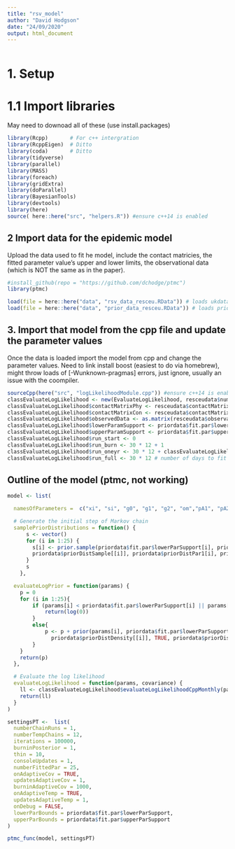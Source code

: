 ```yaml
---
title: "rsv_model"
author: "David Hodgson"
date: "24/09/2020"
output: html_document
---
```


```r

```

# 1. Setup 
# 1.1 Import libraries
May need to downoad all of these (use install.packages)
```r

library(Rcpp)       # For c++ intergration
library(RcppEigen)  # Ditto
library(coda)       # Ditto
library(tidyverse)
library(parallel)
library(MASS)
library(foreach)
library(gridExtra)
library(doParallel)
library(BayesianTools)
library(devtools)
library(here)
source( here::here("src", "helpers.R")) #ensure c++14 is enabled

```


## 2 Import data for the epidemic model 
Upload the data used to fit he model, include the contact matricies, the fitted parameter value's upper and lower limits, the observational data (which is NOT the same as in the paper).
```r

#install_github(repo = "https://github.com/dchodge/ptmc")
library(ptmc)

load(file = here::here("data", "rsv_data_resceu.RData")) # loads ukdata
load(file = here::here("data", "prior_data_resceu.RData")) # loads priordata

```

## 3. Import that model from the cpp file and update the parameter values 
Once the data is loaded import the model from cpp and change the parameter values.
Need to link install boost (easiest to do via homebrew), might throw loads of [-Wunknown-pragmas] errors, just ignore, usually an issue with the coompiler.
```r

sourceCpp(here("src", "logLikelihoodModule.cpp")) #ensure c++14 is enabled
classEvaluateLogLikelihood <- new(EvaluateLogLikelihood, resceudata$numberDailyLiveBirths, resceudata$population, resceudata$ageGroupBoundary) # Calls class
classEvaluateLogLikelihood$contactMatrixPhy <- resceudata$contactMatrixPhy
classEvaluateLogLikelihood$contactMatrixCon <- resceudata$contactMatrixCon
classEvaluateLogLikelihood$observedData <- as.matrix(resceudata$observationalData)
classEvaluateLogLikelihood$lowerParamSupport <- priordata$fit.par$lowerParSupport
classEvaluateLogLikelihood$upperParamSupport <- priordata$fit.par$upperParSupport
classEvaluateLogLikelihood$run_start <- 0
classEvaluateLogLikelihood$run_burn <- 30 * 12 + 1
classEvaluateLogLikelihood$run_oneyr <- 30 * 12 + classEvaluateLogLikelihood$run_burn
classEvaluateLogLikelihood$run_full <- 30 * 12 # number of days to fit the data and model to

```


## Outline of the model (ptmc, not working)

```r

model <- list(

  namesOfParameters =  c("xi", "si", "g0", "g1", "g2", "om","pA1", "pA2", "pA3", "pA4", "alpha_i", "d1", "d2", "d3", "phi", "qp", "qc", "b1", "psi", "c5ep1", "c5ep2","ep5", "ep6", "l1", "l2"),

  # Generate the initial step of Markov chain
  samplePriorDistributions = function() {
      s <- vector()
      for (i in 1:25) {
        s[i] <- prior.sample(priordata$fit.par$lowerParSupport[i], priordata$fit.par$upperParSupport[i], 
        priordata$priorDistSample[[i]], priordata$priorDistPar1[i], priordata$priorDistPar2[i])
      }
      s
    },

  evaluateLogPrior = function(params) {
    p = 0
    for (i in 1:25){
        if (params[i] < priordata$fit.par$lowerParSupport[i] || params[i] > priordata$fit.par$upperParSupport[i]) {
            return(log(0))
        }
        else{
            p <- p + prior(params[i], priordata$fit.par$lowerParSupport[i], priordata$fit.par$upperParSupport[i], 
              priordata$priorDistDensity[[i]], TRUE, priordata$priorDistPar1[i], priordata$priorDistPar2[i])
        }
    }
    return(p)
  },

  # Evaluate the log likelihood
  evaluateLogLikelihood = function(params, covariance) {
    ll <- classEvaluateLogLikelihood$evaluateLogLikelihoodCppMonthly(params)
    return(ll)
  }
)

```


```r

settingsPT <-  list(
  numberChainRuns = 1,
  numberTempChains = 12,
  iterations = 100000,
  burninPosterior = 1,
  thin = 10,
  consoleUpdates = 1,
  numberFittedPar = 25,
  onAdaptiveCov = TRUE,
  updatesAdaptiveCov = 1,
  burninAdaptiveCov = 1000,
  onAdaptiveTemp = TRUE,
  updatesAdaptiveTemp = 1,
  onDebug = FALSE,
  lowerParBounds = priordata$fit.par$lowerParSupport,
  upperParBounds = priordata$fit.par$upperParSupport
)

ptmc_func(model, settingsPT)

```